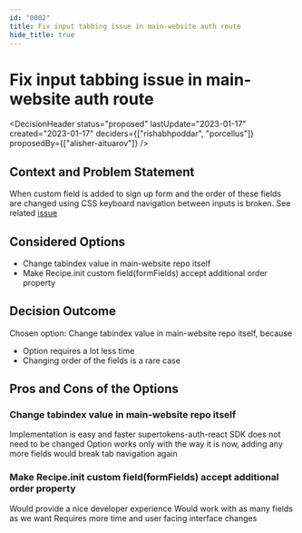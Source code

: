 ```yaml
---
id: "0002"
title: Fix input tabbing issue in main-website auth route
hide_title: true
---
```



# Fix input tabbing issue in main-website auth route

<DecisionHeader status="proposed" lastUpdate="2023-01-17" created="2023-01-17" deciders={["rishabhpoddar", "porcellus"]} proposedBy={["alisher-aituarov"]} />

## Context and Problem Statement

When custom field is added to sign up form and the order of these fields are changed using CSS keyboard navigation between inputs is broken. See related [issue](https://github.com/supertokens/supertokens-auth-react/issues/634)

## Considered Options

* Change tabindex value in main-website repo itself
* Make Recipe.init custom field(formFields) accept additional order property


## Decision Outcome

Chosen option: Change tabindex value in main-website repo itself, because

* Option requires a lot less time
* Changing order of the fields is a rare case

## Pros and Cons of the Options

### Change tabindex value in main-website repo itself

<ArgumentPro> Implementation is easy and faster </ArgumentPro>
<ArgumentPro> supertokens-auth-react SDK does not need to be changed </ArgumentPro>
<ArgumentCon> Option works only with the way it is now, adding any more fields would break tab navigation again </ArgumentCon>

### Make Recipe.init custom field(formFields) accept additional order property

<ArgumentPro> Would provide a nice developer experience </ArgumentPro>
<ArgumentPro> Would work with as many fields as we want </ArgumentPro>
<ArgumentCon> Requires more time and user facing interface changes </ArgumentCon>
